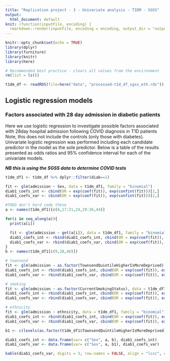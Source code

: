 ```yaml
---
title: "Replication project - 3 - Univariate analysis - T1DM - SGSS"
output:
  html_document: default
knit: (function(inputFile, encoding) {
  rmarkdown::render(inputFile, encoding = encoding, output_dir = "output") })
---
```


```r
knitr::opts_chunk$set(echo = TRUE)
library(dplyr)
library(furniture)
library(knitr)
library(here)

# Recommended best practice - clears all values from the environment
rm(list = ls())
```

```r
t1dm_df <- readRDS(file=here("data", "processed-t1d_df_sgss_eth.rds"))

```

## Logistic regression models
### Factors associated with 28 day admission in diabetic patients
Here we use logistic regression to investigate possible factors associated with 28day hospital admission following COVID diagnosis in T1D patients Note, this does not include the controls (only those with diabetes).
Univariate logistic regression was performed including each candidate predictor in the model as the sole predictor.
Below is a table of the results presented as odds ratios and 95% confidence interval for each of the univariate models.

***NB this is using the SGSS data to determine COVID tests***


```r

t1dm_df1 <- t1dm_df %>% dplyr::filter(diab==1)

fit <- glm(admission ~ Sex, data = t1dm_df1, family = "binomial")
diab1_coefs_int <- cbind(OR = exp(coef(fit)), exp(confint(fit)))[1,]
diab1_coefs_var <- cbind(OR = exp(coef(fit)), exp(confint(fit)))[2,]

#TODO don't hard code these
a <- names(t1dm_df1)[c(8,17:21,24,29:36,44)]

for(i in seq_along(a)){
  print(a[i])

  fit <- glm(admission ~ get(a[i]), data = t1dm_df1, family = "binomial")
  diab1_coefs_int <- rbind(diab1_coefs_int, cbind(OR = exp(coef(fit)), exp(confint(fit)))[1,] )
  diab1_coefs_var <- rbind(diab1_coefs_var, cbind(OR = exp(coef(fit)), exp(confint(fit)))[2,] )
}
b <- names(t1dm_df1[c(9,28,46)])

# townsend
fit <- glm(admission ~ as.factor(TownsendQuintileHigherIsMoreDeprived), data = t1dm_df1, family = "binomial")
diab1_coefs_int <- rbind(diab1_coefs_int, cbind(OR = exp(coef(fit)), exp(confint(fit)))[1,] )
diab1_coefs_var <- rbind(diab1_coefs_var, cbind(OR = exp(coef(fit)), exp(confint(fit)))[-1,] )

# smoking
fit <- glm(admission ~ as.factor(CurrentSmokingStatus), data = t1dm_df1, family = "binomial")
diab1_coefs_int <- rbind(diab1_coefs_int, cbind(OR = exp(coef(fit)), exp(confint(fit)))[1,] )
diab1_coefs_var <- rbind(diab1_coefs_var, cbind(OR = exp(coef(fit)), exp(confint(fit)))[-1,] )

# ethnicity
fit <- glm(admission ~ ethnicity, data = t1dm_df1, family = "binomial")
diab1_coefs_int <- rbind(diab1_coefs_int, cbind(OR = exp(coef(fit)), exp(confint(fit)))[1,] )
diab1_coefs_var <- rbind(diab1_coefs_var, cbind(OR = exp(coef(fit)), exp(confint(fit)))[-1,] )

b1 <- c(levels(as.factor(t1dm_df1$TownsendQuintileHigherIsMoreDeprived))[-1], levels(as.factor(t1dm_df1$CurrentSmokingStatus))[-1], levels(t1dm_df1$ethnicity)[-1] )

diab1_coefs_int <- data.frame(var= c("Sex", a, b), diab1_coefs_int)
diab1_coefs_var <- data.frame(var= c("Sex", a, b1), diab1_coefs_var)


```


```r

kable(diab1_coefs_var, digits = 3, row.names = FALSE, align = "lccc", caption = "Odds ratios from logistic regression for 28day hospital admission following covid diagnosis in T1D patients including each variable in a univariable analysis" )

```

